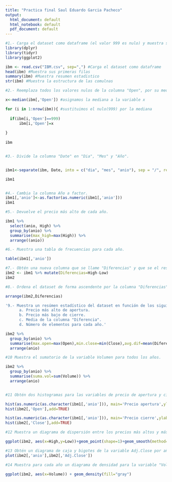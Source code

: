 ```yaml
---
title: "Practica final Saul Eduardo Garcia Pacheco"
output: 
  html_document: default
  html_notebook: default
  pdf_document: default
---
```


```r
#1.- Carga el dataset como dataframe (el valor 999 es nulo) y muestra sus primeras filas, su resúmen estadístico y la estructura de sus columnas.
library(dplyr)
library(tidyr)
library(ggplot2)

ibm <- read.csv("IBM.csv", sep=",") #Carga el dataset como dataframe
head(ibm) #Muestra sus primeras filas
summary(ibm) #Muestra resumen estadistico
str(ibm) #Muestra la estructura de las comulnas 

```

```r
#2.- Reemplaza todos los valores nulos de la columna "Open", por su mediana

x<-median(ibm[,'Open']) #asignamos la mediana a la variable x

for (i in 1:nrow(ibm)){ #sustituimos el nulo(999) por la mediana
  
  if(ibm[i,'Open']==999)
      ibm[i,'Open']=x
  
}
  
ibm



```

```r
#3.- Divide la columna "Date" en "Dia", "Mes" y "Año".


ibm1<-separate(ibm, Date, into = c("dia", "mes", "anio"), sep = "/", remove = F)

ibm1



```

```r
#4.- Cambia la columna Año a factor.
ibm1[,'anio']<-as.factor(as.numeric(ibm1[,'anio']))
ibm1
```




```r
#5.- Devuelve el precio más alto de cada año.

ibm1 %>%
  select(anio, High) %>%
  group_by(anio) %>%
  summarise(max_high=max(High)) %>%
  arrange((anio))


```
```r
#6.- Muestra una tabla de frecuencias para cada año.

table(ibm1[,'anio'])
```



  
```r
#7.- Obtén una nueva columna que se llame "Diferencias" y que se el resultado de restar al precio más alto el precio más bajo.
ibm2 <- ibm1 %>% mutate(Diferencias=High-Low)
ibm2
```

```r
#8.- Ordena el dataset de forma ascendente por la columna "Diferencias".

arrange(ibm2,Diferencias)
```
```r
'9.- Muestra un resúmen estadístico del dataset en función de los siguientes valores por cada año:
      a. Precio más alto de apertura.
      b. Precio más bajo de cierre.
      c. Media de la columna "Diferencia".
      d. Número de elementos para cada año.'

ibm2 %>%
  group_by(anio) %>%
  summarise(max.open=max(Open),min.close=min(Close),avg.dif=mean(Diferencias),numele=length(anio)) %>%
  arrange(anio)


```


```r
#10 Muestra el sumatorio de la variable Volumen para todos los años.

ibm2 %>%
  group_by(anio) %>%
  summarise(suma.vol=sum(Volume)) %>%
  arrange(anio)



```
```r
#11 Obtén dos histogramas para las variables de precio de apertura y cierre, rellena los histogramas en función del año.

hist(as.numeric(as.character(ibm1[,'anio'])), main='Precio apertura',ylab='Open', xlab='Anio')
hist(ibm2[,'Open'],add=TRUE)


```





```r
hist(as.numeric(as.character(ibm1[,'anio'])), main='Precio cierre',ylab='Close', xlab='Anio')
hist(ibm2[,'Close'],add=TRUE)
```

```r
#12 Muestra un diagrama de dispersión entre los precios más altos y más bajos, además muestra su recta de ajuste.

ggplot(ibm2, aes(x=High,y=Low))+geom_point(shape=1)+geom_smooth(method=lm)
```

```r
#13 Obtén un diagrama de caja y bigotes de la variable Adj.Close por año.
plot(ibm2[,'anio'],ibm2[,'Adj.Close'])

```


```r
#14 Muestra para cada año un diagrama de densidad para la variable "Volume".  

ggplot(ibm2, aes(x=Volume)) + geom_density(fill="gray")
```

